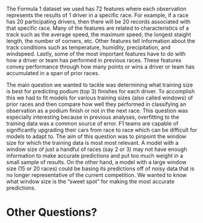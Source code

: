 The Formula 1 dataset we used has 72 features where each observation represents the results
of 1 driver in a specific race. For example, if a race has 20 participating drivers, 
then there will be 20 records associated with that specific race. Many of the features
are related to characteristics of a track such as the average speed, the maximum speed,
the longest staight length, the number of corners, etc. Other features tell information
about the track conditions such as temperature, humidity, precipitation, and windspeed.
Lastly, some of the most important features have to do with how a driver or team has
performed in previous races. These features convey performance through how many points
or wins a driver or team has accumulated in a span of prior races.

The main question we wanted to tackle was determining what training size is best for predicting
podium (top 3) finishes for each driver. To accomplish this we had to fit models for various
training sizes (also called windows) of prior races and then compare how well they performed in classifying
an observation as a podium finish or not in the next race. This question was especially interesting because in
previous analyses, overfitting to the training data was a common source of error. F1 teams are 
capable of significantly upgrading their cars from race to race which can be difficult for models
to adapt to. The aim of this question was to pinpoint the window size for which the training data
is most most relevant. A model with a window size of just a handful of races (say 2 or 3) may not 
have enough information to make accurate predictions and put too much weight in a small sample of results.
On the other hand, a model with a large window size (15 or 20 races) could be basing its predictions off of
noisy data that is no longer representative of the current competition. We wanted to know what window size
is the "sweet spot" for making the most accurate predictions.

# Other Questions?